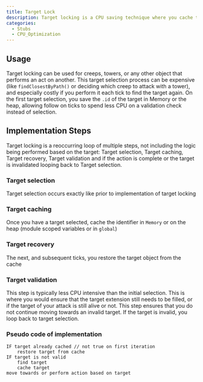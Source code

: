 ```yaml
---
title: Target Lock
description: Target locking is a CPU saving technique where you cache the most optimal target for an object to move to or perform any action on, amortizing the cost of the selection process over a longer period of time.
categories:
  - Stubs
  - CPU_Optimization
---
```


## Usage

Target locking can be used for creeps, towers, or any other object that performs an act on another. This target selection process can be expensive (like `findClosestByPath()` or deciding which creep to attack with a tower), and especially costly if you perform it each tick to find the target again. On the first target selection, you save the `.id` of the target in Memory or the heap, allowing follow on ticks to spend less CPU on a validation check instead of selection.

## Implementation Steps

Target locking is a reoccurring loop of multiple steps, not including the logic being performed based on the target: Target selection, Target caching, Target recovery, Target validation and if the action is complete or the target is invalidated looping back to Target selection.

### Target selection

Target selection occurs exactly like prior to implementation of target locking

### Target caching

Once you have a target selected, cache the identifier in `Memory` or on the heap (module scoped variables or in `global`)

### Target recovery

The next, and subsequent ticks, you restore the target object from the cache

### Target validation

This step is typically less CPU intensive than the initial selection. This is where you would ensure that the target extension still needs to be filled, or if the target of your attack is still alive or not. This step ensures that you do not continue moving towards an invalid target. If the target is invalid, you loop back to target selection.

### Pseudo code of implementation

```
IF target already cached // not true on first iteration
    restore target from cache
IF target is not valid
    find target
    cache target
move towards or perform action based on target
```